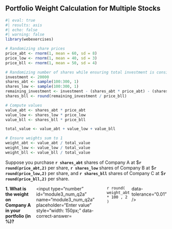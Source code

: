 ## Portfolio Weight Calculation for Multiple Stocks

```r
#| eval: true
#| results: asis
#| echo: false
#| warning: false
library(webexercises)

# Randomizing share prices
price_abt <- rnorm(1, mean = 60, sd = 8)
price_low <- rnorm(1, mean = 40, sd = 3)
price_bll <- rnorm(1, mean = 50, sd = 4)

# Randomizing number of shares while ensuring total investment is consistent
investment <- 20000
shares_abt <- sample(100:300, 1)
shares_low <- sample(100:300, 1)
remaining_investment <- investment - (shares_abt * price_abt) - (shares_low * price_low)
shares_bll <- round(remaining_investment / price_bll)

# Compute values
value_abt <- shares_abt * price_abt
value_low <- shares_low * price_low
value_bll <- shares_bll * price_bll

total_value <- value_abt + value_low + value_bll

# Ensure weights sum to 1
weight_abt <- value_abt / total_value
weight_low <- value_low / total_value
weight_bll <- value_bll / total_value
```

Suppose you purchase **`r shares_abt`** shares of Company&nbsp;A at \$**`r round(price_abt,2)`** per share, **`r shares_low`** shares of Company&nbsp;B at \$**`r round(price_low,2)`** per share, and **`r shares_bll`** shares of Company&nbsp;C at \$**`r round(price_bll,2)`** per share.

::: {.question-block}

<form onsubmit="event.preventDefault();" style="display: flex; flex-direction: row; gap: 6px;">
  <label for="module3_num_q2a"><strong>1. What is the weight on Company&nbsp;A in your portfolio (in %)?</strong></label>
  <input type="number" id="module3_num_q2a" name="module3_num_q2a" placeholder="Enter value" style="width: 150px;"
         data-correct-answer=`r round( weight_abt * 100 , 2 )` data-tolerance="0.01" />
</form>

<div id="feedback-module3_num_q2a" class="feedback" data-status="" style="display:none;">
✅ Weight on Company A = value_A / total_value × 100 = **`r round(weight_abt * 100, 2)`**%.
</div>

:::

